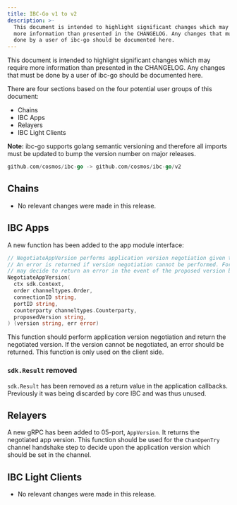 ```yaml
---
title: IBC-Go v1 to v2
description: >-
  This document is intended to highlight significant changes which may require
  more information than presented in the CHANGELOG. Any changes that must be
  done by a user of ibc-go should be documented here.
---
```


This document is intended to highlight significant changes which may require more information than presented in the CHANGELOG.
Any changes that must be done by a user of ibc-go should be documented here.

There are four sections based on the four potential user groups of this document:

* Chains
* IBC Apps
* Relayers
* IBC Light Clients

**Note:** ibc-go supports golang semantic versioning and therefore all imports must be updated to bump the version number on major releases.

```go
github.com/cosmos/ibc-go -> github.com/cosmos/ibc-go/v2
```

## Chains

* No relevant changes were made in this release.

## IBC Apps

A new function has been added to the app module interface:

```go expandable
// NegotiateAppVersion performs application version negotiation given the provided channel ordering, connectionID, portID, counterparty and proposed version.
// An error is returned if version negotiation cannot be performed. For example, an application module implementing this interface
// may decide to return an error in the event of the proposed version being incompatible with it's own
NegotiateAppVersion(
  ctx sdk.Context,
  order channeltypes.Order,
  connectionID string,
  portID string,
  counterparty channeltypes.Counterparty,
  proposedVersion string,
) (version string, err error)
```

This function should perform application version negotiation and return the negotiated version. If the version cannot be negotiated, an error should be returned. This function is only used on the client side.

### `sdk.Result` removed

`sdk.Result` has been removed as a return value in the application callbacks. Previously it was being discarded by core IBC and was thus unused.

## Relayers

A new gRPC has been added to 05-port, `AppVersion`. It returns the negotiated app version. This function should be used for the `ChanOpenTry` channel handshake step to decide upon the application version which should be set in the channel.

## IBC Light Clients

* No relevant changes were made in this release.
